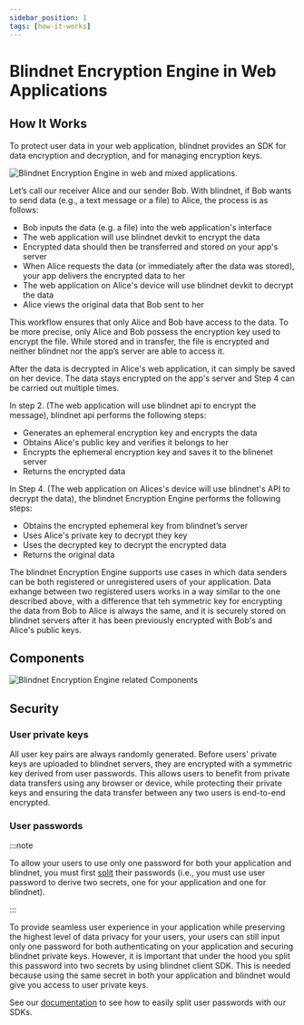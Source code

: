 ```yaml
---
sidebar_position: 1
tags: [how-it-works]
---
```


# Blindnet Encryption Engine in Web Applications

## How It Works

To protect user data in your web application, blindnet provides an SDK for data encryption and decryption, and for managing encryption keys. 

![Blindnet Encryption Engine in web and mixed applications.](/img/how_it_works/web_enc_detail.svg)

Let’s call our receiver Alice and our sender Bob. With blindnet, if Bob wants to send data (e.g., a text message or a file) to Alice, the process is as follows:

- Bob inputs the data (e.g. a file) into the web application's interface
- The web application will use blindnet devkit to encrypt the data
- Encrypted data should then be transferred and stored on your app's server
- When Alice requests the data (or immediately after the data was stored), your app delivers the encrypted data to her
- The web application on Alice's device will use blindnet devkit to decrypt the data
- Alice views the original data that Bob sent to her

This workflow ensures that only Alice and Bob have access to the data. To be more precise, only Alice and Bob possess the encryption key used to encrypt the file.
While stored and in transfer, the file is encrypted and neither blindnet nor the app’s server are able to access it.

After the data is decrypted in Alice's web application, it can simply be saved on her device. The data stays encrypted on the app's server and Step 4 can be carried out multiple times.

In step 2. (The web application will use blindnet api to encrypt the message), blindnet api performs the following steps:

- Generates an ephemeral encryption key and encrypts the data
- Obtains Alice's public key and verifies it belongs to her
- Encrypts the ephemeral encryption key and saves it to the blinenet server
- Returns the encrypted data

In Step 4. (The web application on Alices's device will use blindnet's API to decrypt the data), the blindnet Encryption Engine performs the following steps:

- Obtains the encrypted ephemeral key from blindnet’s server
- Uses Alice's private key to decrypt they key
- Uses the decrypted key to decrypt the encrypted data
- Returns the original data

The blindnet Encryption Engine supports use cases in which data senders can be both registered or unregistered users of your application. Data exhange between two registered users works in a way similar to the one described above, with a difference that teh symmetric key for encrypting the data from Bob to Alice is always the same, and it is securely stored on blindnet servers after it has been previously encrypted with Bob's and Alice's public keys.

## Components

![Blindnet Encryption Engine related Components](/img/how_it_works/components.svg)

## Security

### User private keys

All user key pairs are always randomly generated. Before users' private keys are uploaded to blindnet servers, they are encrypted with a symmetric key derived from user passwords. This allows users to benefit from private data transfers using any browser or device, while protecting their private keys and ensuring the data transfer between any two users is end-to-end encrypted.

### User passwords

:::note

To allow your users to use only one password for both your application and blindnet, you must first [split](../guides/managing_users_access#splitting-secrets) their passwords (i.e., you must use user password to derive two secrets, one for your application and one for blindnet).

:::

To provide seamless user experience in your application while preserving the highest level of data privacy for your users, your users can still input only one password for both authenticating on your application and securing blindnet private keys. However, it is important that under the hood you split this password into two secrets by using blindnet client SDK. This is needed because using the same secret in both your application and blindnet would give you access to user private keys. 

See our [documentation](/docs/encryption/guides/managing_users_access#splitting-secrets) to see how to easily split user passwords with our SDKs.
